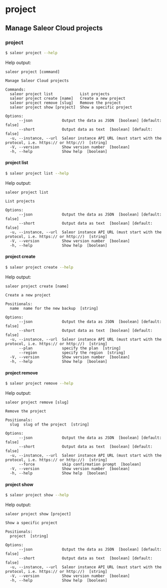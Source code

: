 # project

## Manage Saleor Cloud projects

### project

```sh
$ saleor project --help
```

Help output:

```
saleor project [command]

Manage Saleor Cloud projects

Commands:
  saleor project list            List projects
  saleor project create [name]   Create a new project
  saleor project remove [slug]   Remove the project
  saleor project show [project]  Show a specific project

Options:
      --json             Output the data as JSON  [boolean] [default: false]
      --short            Output data as text  [boolean] [default: false]
  -u, --instance, --url  Saleor instance API URL (must start with the protocol, i.e. https:// or http://)  [string]
  -V, --version          Show version number  [boolean]
  -h, --help             Show help  [boolean]
```

#### project list

```sh
$ saleor project list --help
```

Help output:

```
saleor project list

List projects

Options:
      --json             Output the data as JSON  [boolean] [default: false]
      --short            Output data as text  [boolean] [default: false]
  -u, --instance, --url  Saleor instance API URL (must start with the protocol, i.e. https:// or http://)  [string]
  -V, --version          Show version number  [boolean]
  -h, --help             Show help  [boolean]
```

#### project create

```sh
$ saleor project create --help
```

Help output:

```
saleor project create [name]

Create a new project

Positionals:
  name  name for the new backup  [string]

Options:
      --json             Output the data as JSON  [boolean] [default: false]
      --short            Output data as text  [boolean] [default: false]
  -u, --instance, --url  Saleor instance API URL (must start with the protocol, i.e. https:// or http://)  [string]
      --plan             specify the plan  [string]
      --region           specify the region  [string]
  -V, --version          Show version number  [boolean]
  -h, --help             Show help  [boolean]
```

#### project remove

```sh
$ saleor project remove --help
```

Help output:

```
saleor project remove [slug]

Remove the project

Positionals:
  slug  slug of the project  [string]

Options:
      --json             Output the data as JSON  [boolean] [default: false]
      --short            Output data as text  [boolean] [default: false]
  -u, --instance, --url  Saleor instance API URL (must start with the protocol, i.e. https:// or http://)  [string]
      --force            skip confirmation prompt  [boolean]
  -V, --version          Show version number  [boolean]
  -h, --help             Show help  [boolean]
```

#### project show

```sh
$ saleor project show --help
```

Help output:

```
saleor project show [project]

Show a specific project

Positionals:
  project  [string]

Options:
      --json             Output the data as JSON  [boolean] [default: false]
      --short            Output data as text  [boolean] [default: false]
  -u, --instance, --url  Saleor instance API URL (must start with the protocol, i.e. https:// or http://)  [string]
  -V, --version          Show version number  [boolean]
  -h, --help             Show help  [boolean]
```
